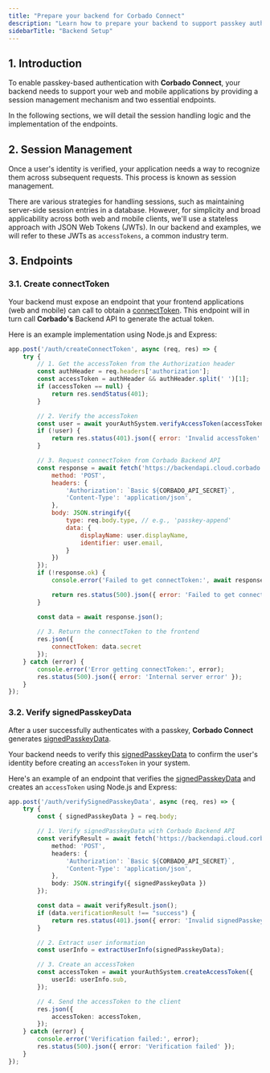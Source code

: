 ```yaml
---
title: "Prepare your backend for Corbado Connect"
description: "Learn how to prepare your backend to support passkey authentication with Corbado Connect by implementing two essential endpoints."
sidebarTitle: "Backend Setup"
---
```



<Demo />

## 1. Introduction

To enable passkey-based authentication with **Corbado Connect**, your backend needs to support your web and mobile applications by providing a session management mechanism and two essential endpoints. 

In the following sections, we will detail the session handling logic and the implementation of the endpoints.

## 2. Session Management

Once a user's identity is verified, your application needs a way to recognize them across subsequent requests. This process is known as session management.

There are various strategies for handling sessions, such as maintaining server-side session entries in a database. However, for simplicity and broad applicability across both web and mobile clients, we'll use a stateless approach with JSON Web Tokens (JWTs). In our backend and examples, we will refer to these JWTs as `accessTokens`, a common industry term.

## 3. Endpoints

### 3.1. Create connectToken

Your backend must expose an endpoint that your frontend applications (web and mobile) can call to obtain a [connectToken](/corbado-connect/concepts/connect-token). This endpoint will in turn call **Corbado's** Backend API to generate the actual token.

Here is an example implementation using Node.js and Express:

```javascript
app.post('/auth/createConnectToken', async (req, res) => {
    try {
        // 1. Get the accessToken from the Authorization header
        const authHeader = req.headers['authorization'];
        const accessToken = authHeader && authHeader.split(' ')[1];
        if (accessToken == null) {
            return res.sendStatus(401);
        }

        // 2. Verify the accessToken
        const user = await yourAuthSystem.verifyAccessToken(accessToken);
        if (!user) {
            return res.status(401).json({ error: 'Invalid accessToken' });
        }

        // 3. Request connectToken from Corbado Backend API
        const response = await fetch('https://backendapi.cloud.corbado.io/v2/connectTokens', {
            method: 'POST',
            headers: {
                'Authorization': `Basic ${CORBADO_API_SECRET}`,
                'Content-Type': 'application/json',
            },
            body: JSON.stringify({
                type: req.body.type, // e.g., 'passkey-append'
                data: {
                    displayName: user.displayName,
                    identifier: user.email,
                }
            })
        });
        if (!response.ok) {
            console.error('Failed to get connectToken:', await response.text());

            return res.status(500).json({ error: 'Failed to get connectToken' });
        }

        const data = await response.json();
        
        // 3. Return the connectToken to the frontend
        res.json({
            connectToken: data.secret
        });
    } catch (error) {
        console.error('Error getting connectToken:', error);
        res.status(500).json({ error: 'Internal server error' });
    }
});
```

### 3.2. Verify signedPasskeyData

After a user successfully authenticates with a passkey, **Corbado Connect** generates [signedPasskeyData](/corbado-connect/concepts/signed-passkey-data).

Your backend needs to verify this [signedPasskeyData](/corbado-connect/concepts/signed-passkey-data) to confirm the user's identity before creating an `accessToken` in your system.

Here's an example of an endpoint that verifies the [signedPasskeyData](/corbado-connect/concepts/signed-passkey-data) and creates an `accessToken` using Node.js and Express:

```typescript
app.post('/auth/verifySignedPasskeyData', async (req, res) => {
    try {
        const { signedPasskeyData } = req.body;

        // 1. Verify signedPasskeyData with Corbado Backend API
        const verifyResult = await fetch('https://backendapi.cloud.corbado.io/v2/passkeys/verifySignedData', {
            method: 'POST',
            headers: {
                'Authorization': `Basic ${CORBADO_API_SECRET}`,
                'Content-Type': 'application/json',
            },
            body: JSON.stringify({ signedPasskeyData })
        });

        const data = await verifyResult.json();
        if (data.verificationResult !== "success") {
            return res.status(401).json({ error: 'Invalid signedPasskeyData' });
        }

        // 2. Extract user information
        const userInfo = extractUserInfo(signedPasskeyData);

        // 3. Create an accessToken
        const accessToken = await yourAuthSystem.createAccessToken({
            userId: userInfo.sub,
        });

        // 4. Send the accessToken to the client
        res.json({
            accessToken: accessToken,
        });
    } catch (error) {
        console.error('Verification failed:', error);
        res.status(500).json({ error: 'Verification failed' });
    }
});
```
